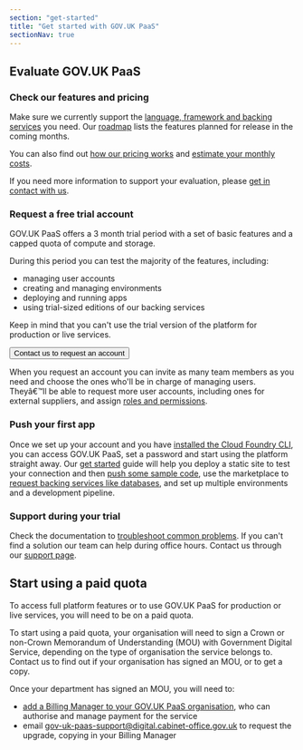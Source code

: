 ```yaml
---
section: "get-started"
title: "Get started with GOV.UK PaaS"
sectionNav: true
---
```


## Evaluate GOV.UK PaaS

### Check our features and pricing

Make sure we currently support the [language, framework and backing services](/features) you need. Our [roadmap](features/roadmap) lists the features planned for release in the coming months.

You can also find out [how our pricing works](/pricing) and [estimate your monthly costs](https://admin.london.cloud.service.gov.uk/calculator).

If you need more information to support your evaluation, please [get in contact with us](/support/find-out-more).

### Request a free trial account

GOV.UK PaaS offers a 3 month trial period with a set of basic features and a capped quota of compute and storage.

During this period you can test the majority of the features, including:

-   managing user accounts
-   creating and managing environments
-   deploying and running apps
-   using trial-sized editions of our backing services

Keep in mind that you can't use the trial version of the platform for production or live services.

<Button href="/signup" isStartButton>Contact us to request an account</Button>


When you request an account you can invite as many team members as you need and choose the ones who'll be in charge of managing users. Theyâ€™ll be able to request more user accounts, including ones for external suppliers, and assign [roles and permissions](https://docs.cloud.service.gov.uk/orgs_spaces_users.html#users-and-user-roles).

### Push your first app

Once we set up your account and you have [installed the Cloud Foundry CLI](https://docs.cloud.service.gov.uk/get_started.html#set-up-command-line), you can access GOV.UK PaaS, set a password and start using the platform straight away. Our [get started](https://docs.cloud.service.gov.uk/get_started.html#get-started) guide will help you deploy a static site to test your connection and then [push some sample code](https://docs.cloud.service.gov.uk/deploying_apps.html#deploying-apps), use the marketplace to [request backing services like databases](https://docs.cloud.service.gov.uk/deploying_services/), and set up multiple environments and a development pipeline.

### Support during your trial

Check the documentation to [troubleshoot common problems](https://docs.cloud.service.gov.uk/troubleshooting.html#troubleshooting). If you can't find a solution our team can help during office hours. Contact us through our [support page](/support).

## Start using a paid quota

To access full platform features or to use GOV.UK PaaS for production or live services, you will need to be on a paid quota.

To start using a paid quota, your organisation will need to sign a Crown or non-Crown Memorandum of Understanding (MOU) with Government Digital Service, depending on the type of organisation the service belongs to. Contact us to find out if your organisation has signed an MOU, or to get a copy.

Once your department has signed an MOU, you will need to:

-   [add a Billing Manager to your GOV.UK PaaS organisation](https://docs.cloud.service.gov.uk/orgs_spaces_users.html#users-and-user-roles), who can authorise and manage payment for the service
-   email [gov-uk-paas-support@digital.cabinet-office.gov.uk](mailto:gov-uk-paas-support@digital.cabinet-office.gov.uk) to request the upgrade, copying in your Billing Manager
